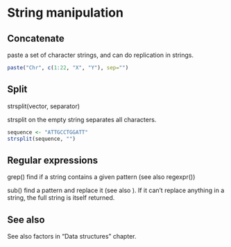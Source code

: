 String manipulation
================================================================================

Concatenate
--------------------------------------------------------------------------------

paste a set of character strings, and can do replication in strings.

```r
paste("Chr", c(1:22, "X", "Y"), sep="")
```

Split
--------------------------------------------------------------------------------

strsplit(vector, separator)

strsplit on the empty string separates all characters.

```r
sequence <- "ATTGCCTGGATT"
strsplit(sequence, "")
```

Regular expressions
--------------------------------------------------------------------------------

grep() find if a string contains a given pattern (see also regexpr())

sub() find a pattern and replace it (see also ). If it can't replace anything in a string, the full string is itself returned.

See also
--------------------------------------------------------------------------------

See also factors in "Data structures" chapter.

